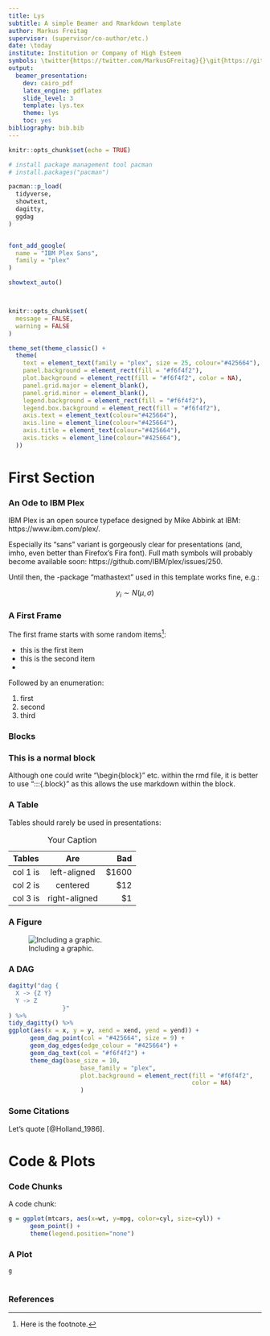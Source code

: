```yaml
---
title: Lys
subtitle: A simple Beamer and Rmarkdown template
author: Markus Freitag
supervisor: (supervisor/co-author/etc.)
date: \today
institute: Institution or Company of High Esteem
symbols: \twitter{https://twitter.com/MarkusGFreitag}{}\git{https://github.com/m-freitag/lys}{}
output:
  beamer_presentation:
    dev: cairo_pdf
    latex_engine: pdflatex
    slide_level: 3
    template: lys.tex
    theme: lys
    toc: yes
bibliography: bib.bib
---
```


```r

knitr::opts_chunk$set(echo = TRUE)

# install package management tool pacman
# install.packages("pacman")

pacman::p_load(
  tidyverse,
  showtext,
  dagitty,
  ggdag
)


font_add_google(
  name = "IBM Plex Sans",
  family = "plex"
)

showtext_auto()



knitr::opts_chunk$set(
  message = FALSE,
  warning = FALSE
)

```


```r

theme_set(theme_classic() +
  theme(
    text = element_text(family = "plex", size = 25, colour="#425664"),
    panel.background = element_rect(fill = "#f6f4f2"), 
    plot.background = element_rect(fill = "#f6f4f2", color = NA), 
    panel.grid.major = element_blank(),
    panel.grid.minor = element_blank(), 
    legend.background = element_rect(fill = "#f6f4f2"), 
    legend.box.background = element_rect(fill = "#f6f4f2"), 
    axis.text = element_text(colour="#425664"),
    axis.line = element_line(colour="#425664"),
    axis.title = element_text(colour="#425664"),
    axis.ticks = element_line(colour="#425664"),
  ))


```


# First Section 

### An Ode to IBM Plex

IBM Plex is an open source typeface designed by Mike Abbink at IBM: https://www.ibm.com/plex/.

\bigskip

Especially its "sans" variant is gorgeously clear for presentations (and, imho, even better than Firefox's Fira font). Full math symbols will probably become available soon: https://github.com/IBM/plex/issues/250. 

\bigskip

Until then, the \LaTeX-package "mathastext" used in this template works fine, e.g.: 

$$y_i \sim N(\mu,\sigma)$$


### A First Frame

The first frame starts with some random items[^1]:

- this is the first item
- this is the second item
- \hl{the third item is highlighted}

Followed by an enumeration:

1. first
2. second
3. third

### Blocks

:::{.block}
### This is a normal block
Although one could write "\begin{block}" etc. within the rmd file,
it is better to use ":::{.block}" as this allows the use markdown within the block.
:::

\begin{alertblock}{A highlighted block}
Sadly, this does not work for alertblocks or exampleblocks. Thus, you have to use the \LaTeX-commands.
\end{alertblock}

\begin{exampleblock}{This is an example block}
        $$\tilde f(\omega)=\frac{1}{2\pi}
        \int_{-\infty}^\infty f(x)e^{-i\omega x}\,dx$$
\end{exampleblock}



[^1]: Here is the footnote.

### A Table

Tables should rarely be used in presentations:

| Tables   |      Are      |  Bad  |
|----------|:-------------:|------:|
| col 1 is |  left-aligned | $1600 |
| col 2 is |    centered   |   $12 |
| col 3 is | right-aligned |    $1 |

Table: Your Caption

### A Figure

![Including a graphic.](fig\red.jpg)

### A DAG

```r

dagitty("dag {
  X -> {Z Y}
  Y -> Z
               }"
) %>% 
tidy_dagitty() %>% 
ggplot(aes(x = x, y = y, xend = xend, yend = yend)) +
      geom_dag_point(col = "#425664", size = 9) +
      geom_dag_edges(edge_colour = "#425664") +
      geom_dag_text(col = "#f6f4f2") +
      theme_dag(base_size = 10, 
                    base_family = "plex", 
                    plot.background = element_rect(fill = "#f6f4f2", 
                                                   color = NA)
                    )
```


### Some Citations

Let's quote [@Holland_1986].

# Code & Plots



### Code Chunks

A code chunk:
```r

g = ggplot(mtcars, aes(x=wt, y=mpg, color=cyl, size=cyl)) +
      geom_point() +
      theme(legend.position="none") 

```


### A Plot

```r

g
 

```

### References


